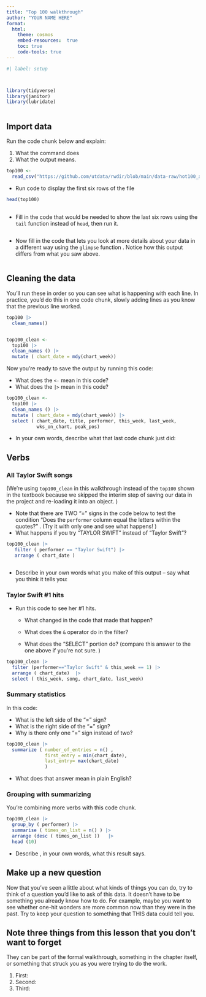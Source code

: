```yaml
---
title: "Top 100 walkthrough"
author: "YOUR NAME HERE"
format: 
  html: 
    theme: cosmos
    embed-resources:  true
    toc: true
    code-tools: true
---
```


```r
#| label: setup



library(tidyverse)
library(janitor)
library(lubridate)



```

## Import data

Run the code chunk below and explain:

1.  What the command does
2.  What the output means.

```r

top100 <- 
  read_csv("https://github.com/utdata/rwdir/blob/main/data-raw/hot100_assignment.csv?raw=true")

```

-   Run code to display the first six rows of the file

```r

head(top100)

```

## 

-   Fill in the code that would be needed to show the last six rows using the `tail` function instead of `head`, then run it.

```r




```

-   Now fill in the code that lets you look at more details about your data in a different way using the `glimpse` function . Notice how this output differs from what you saw above.

```r





```

## Cleaning the data

You'll run these in order so you can see what is happening with each line. In practice, you'd do this in one code chunk, slowly adding lines as you know that the previous line worked.

```r


top100 |> 
  clean_names() 



```

```r


top100_clean <- 
  top100 |>
  clean_names () |>
  mutate ( chart_date = mdy(chart_week))

```

Now you're ready to save the output by running this code:

-   What does the `<-` mean in this code?
-   What does the `|>` mean in this code?

```r

top100_clean <- 
  top100 |>
  clean_names () |>
  mutate ( chart_date = mdy(chart_week)) |>
  select ( chart_date, title, performer, this_week, last_week,
           wks_on_chart, peak_pos)


```

-   In your own words, describe what that last code chunk just did:

## Verbs

### All Taylor Swift songs

(We're using `top100_clean` in this walkthrough instead of the `top100` shown in the textbook because we skipped the interim step of saving our data in the project and re-loading it into an object. )

-   Note that there are TWO "=" signs in the code below to test the condition "Does the `performer` column equal the letters within the quotes?" . (Try it with only one and see what happens! )
-   What happens if you try "TAYLOR SWIFT" instead of "Taylor Swift"?

```r

top100_clean |> 
   filter ( performer == "Taylor Swift") |> 
   arrange ( chart_date )



```

-   Describe in your own words what you make of this output -- say what you think it tells you:

### Taylor Swift #1 hits

-   Run this code to see her #1 hits.
    -   What changed in the code that made that happen?

    -   What does the `&` operator do in the filter?

    -   What does the "SELECT" portion do? (compare this answer to the one above if you're not sure. )

```r

top100_clean |>
  filter (performer=="Taylor Swift" & this_week == 1) |>
  arrange ( chart_date)  |>
  select ( this_week, song, chart_date, last_week)


```

### Summary statistics

In this code:

-   What is the left side of the "=" sign?
-   What is the right side of the "=" sign?
-   Why is there only one "=" sign instead of two?

```r

top100_clean |>
  summarize ( number_of_entries = n() , 
              first_entry = min(chart_date), 
              last_entry= max(chart_date)
              )


```

-   What does that answer mean in plain English?

### Grouping with summarizing

You're combining more verbs with this code chunk.

```r

top100_clean |>
  group_by ( performer) |>
  summarise ( times_on_list = n() ) |>
  arrange (desc ( times_on_list ))   |> 
  head (10)


```

-   Describe , in your own words, what this result says.

## Make up a new question

Now that you've seen a little about what kinds of things you can do, try to think of a question you'd like to ask of this data. It doesn't have to be something you already know how to do. For example, maybe you want to see whether one-hit wonders are more common now than they were in the past. Try to keep your question to something that THIS data could tell you.

## Note three things from this lesson that you don't want to forget

They can be part of the formal walkthrough, something in the chapter itself, or something that struck you as you were trying to do the work.

1.  First:
2.  Second:
3.  Third:
